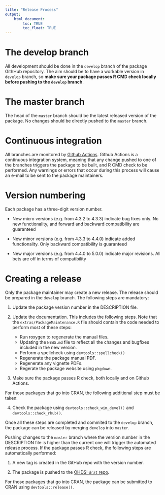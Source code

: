 ```yaml
---
title: "Release Process"
output: 
    html_document:
        toc: TRUE
        toc_float: TRUE
---
```

# The develop branch

All development should be done in the `develop` branch of the package GithHub repository. The aim should be to have a workable version in `develop` branch, so **make sure your package passes R CMD check locally before pushing to the `develop` branch**.

# The master branch

The head of the `master` branch should be the latest released version of the package. No changes should be directly pushed to the `master` branch.

# Continuous integration

All branches are monitored by [Github Actions](https://docs.github.com/en/actions/quickstart). Github Actions is a continuous integration system, meaning that any change pushed to one of the branches triggers the package to be built, and R CMD check to be performed. Any warnings or errors that occur during this process will cause an e-mail to be sent to the package maintainers.

# Version numbering

Each package has a three-digit version number.

- New micro versions (e.g. from 4.3.2 to 4.3.3) indicate bug fixes only. No new functionality, and forward and backward compatibility are guaranteed

- New minor versions (e.g. from 4.3.3 to 4.4.0) indicate added functionality. Only backward compatibility is guaranteed

- New major versions (e.g. from 4.4.0 to 5.0.0) indicate major revisions. All bets are off in terms of compatibility

# Creating a release

Only the package maintainer may create a new release. The release should be prepared in the `develop` branch. The following steps are mandatory:

1. Update the package version number in the DESCRIPTION file.

2. Update the documentation. This includes the following steps. Note that the `extras/PackageMaintenance.R` file should contain the code needed to perform most of these steps:

	- Run roxygen to regenerate the manual files.
	- Updating the `NEWS.md` file to reflect all the changes and bugfixes included in the new version.
	- Perform a spellcheck using `devtools::spellcheck()`
	- Regenerate the package manual PDF.
	- Regenerate any vignette PDFs. 
	- Regerate the package website using `pkgdown`.


3. Make sure the package passes R check, both locally and on Github Actions.

For those packages that go into CRAN, the following additional step must be taken:

4. Check the package using `devtools::check_win_devel()` and `devtools::check_rhub()`.


Once all these steps are completed and commited to the `develop` branch, the package can be released by merging `develop` into `master`. 

Pushing changes to the `master` branch where the version number in the DESCRIPTION file is higher than the current one will trigger the automated release process. If the package passes R check, the following steps are automatically performed:

1. A new tag is created in the GitHub repo with the version number.

2. The package is pushed to the [OHDSI `drat` repo](https://github.com/OHDSI/drat).

For those packages that go into CRAN, the package can be submitted to CRAN using `devtools::release()`.
